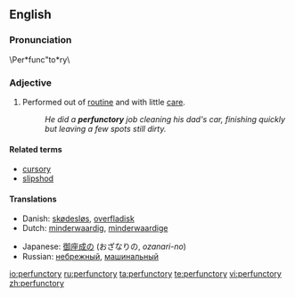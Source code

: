 ==English==

===Pronunciation===
\Per*func"to*ry\

===Adjective===
{{en-adj}}
# Performed out of [[routine]] and with little [[care]].
#:''He did a '''perfunctory''' job cleaning his dad's car, finishing quickly but leaving a few spots still dirty.''

====Related terms====
* [[cursory]]
* [[slipshod]]

====Translations====
{{trans-top|with little care}}
*Danish: [[skødesløs]], [[overfladisk]]
*Dutch: [[minderwaardig]], [[minderwaardige]]
{{trans-mid}}
*Japanese: [[御座成な|御座成の]] (おざなりの, ''ozanari-no'')
*Russian: [[небрежный]], [[машинальный]]
{{trans-bottom}}

[[io:perfunctory]]
[[ru:perfunctory]]
[[ta:perfunctory]]
[[te:perfunctory]]
[[vi:perfunctory]]
[[zh:perfunctory]]
